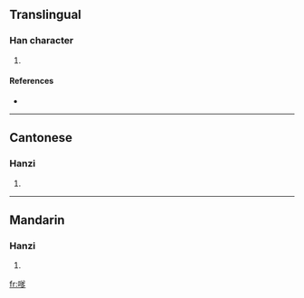 ==Translingual==

===Han character===
{{Han char|rn=30|rad=口|as=10|sn=13|four=6802<sub>7</sub>|canj=口金大弓 (RCKN)}}

# {{defn|Han|sort=口10}}

====References====
* {{Han ref|kx=0204.111|hdz=10669.070|uh=55F2|ud=22002|bh=DCDD|bd=56541}}

----

==Cantonese==

===Hanzi===
{{yue-hanzi|jyut=|y=de2}}

# {{defn|Cantonese|sort=口10}}

----

==Mandarin==

===Hanzi===
{{cmn-hanzi|pin=[[diǎ]] ([[dia3]])|wg=<sup>3</sup>}}

# {{defn|Mandarin|sort=口10}}

[[fr:嗲]]